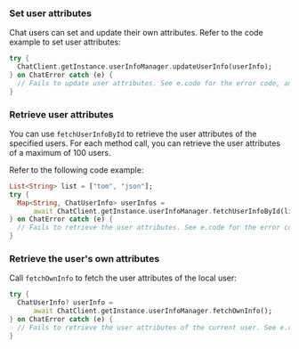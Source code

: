 <PlatformWrapper platform="flutter">

### Set user attributes

Chat users can set and update their own attributes. Refer to the code example to set user attributes:

```dart
try {
  ChatClient.getInstance.userInfoManager.updateUserInfo(userInfo);
} on ChatError catch (e) {
  // Fails to update user attributes. See e.code for the error code, and e.description for the error description.
}
```



### Retrieve user attributes

You can use `fetchUserInfoById` to retrieve the user attributes of the specified users. For each method call, you can retrieve the user attributes of a maximum of 100 users.

Refer to the following code example:

```dart
List<String> list = ["tom", "json"];
try {
  Map<String, ChatUserInfo> userInfos =
      await ChatClient.getInstance.userInfoManager.fetchUserInfoById(list);
} on ChatError catch (e) {
  // Fails to retrieve the user attributes. See e.code for the error code, and e.description for the error description.
}
```


### Retrieve the user's own attributes

Call `fetchOwnInfo` to fetch the user attributes of the local user:

```dart
try {
  ChatUserInfo? userInfo =
      await ChatClient.getInstance.userInfoManager.fetchOwnInfo();
} on ChatError catch (e) {
  // Fails to retrieve the user attributes of the current user. See e.code for the error code, and e.description for the error description.
}
```

</PlatformWrapper>